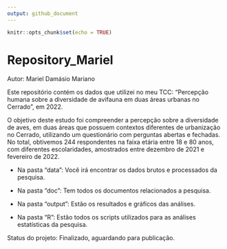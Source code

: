 ```yaml
---
output: github_document
---
```


```r
knitr::opts_chunk$set(echo = TRUE)
```

# Repository_Mariel
 
Autor: Mariel Damásio Mariano

 
Este repositório contém os dados que utilizei no meu TCC: "Percepção humana sobre a diversidade de avifauna em duas áreas urbanas no Cerrado", em 2022.

 
O objetivo deste estudo foi compreender a percepção sobre a diversidade de aves, em duas áreas que possuem contextos diferentes de urbanização no Cerrado, utilizando um questionário com perguntas abertas e fechadas. No total, obtivemos 244 respondentes na faixa etária entre 18 e 80 anos, com diferentes escolaridades, amostrados entre dezembro de 2021 e fevereiro de 2022.

 
- Na pasta "data": Você irá encontrar os dados brutos e processados da pesquisa.

 
- Na pasta "doc": Tem todos os documentos relacionados a pesquisa.


 
- Na pasta "output": Estão os resultados e gráficos das análises.

 
- Na pasta "R": Estão todos os scripts utilizados para as análises estatísticas da pesquisa.

 
Status do projeto: Finalizado, aguardando para publicação.